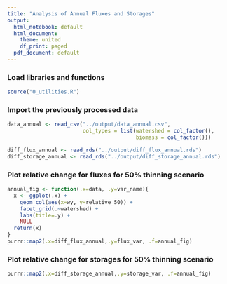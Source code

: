 ```yaml
---
title: "Analysis of Annual Fluxes and Storages"
output:
  html_notebook: default
  html_document:
    theme: united
    df_print: paged
  pdf_document: default
---
```


### Load libraries and functions

```r
source("0_utilities.R")
```

### Import the previously processed data

```r
data_annual <- read_csv("../output/data_annual.csv",
                        col_types = list(watershed = col_factor(),
                                         biomass = col_factor()))

diff_flux_annual <- read_rds("../output/diff_flux_annual.rds")
diff_storage_annual <- read_rds("../output/diff_storage_annual.rds")
```

### Plot relative change for fluxes for 50% thinning scenario

```r

annual_fig <- function(.x=data, .y=var_name){
  x <- ggplot(.x) +
    geom_col(aes(x=wy, y=relative_50)) +
    facet_grid(.~watershed) +
    labs(title=.y) +
    NULL
  return(x)
}
purrr::map2(.x=diff_flux_annual,.y=flux_var, .f=annual_fig)

```

### Plot relative change for storages for 50% thinning scenario

```r

purrr::map2(.x=diff_storage_annual,.y=storage_var, .f=annual_fig)

```











